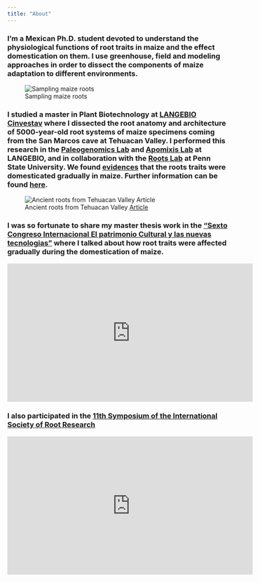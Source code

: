 ```yaml
---
title: "About"
---
```


### I'm a Mexican Ph.D. student devoted to understand the physiological functions of root traits in maize and the effect domestication on them. I use greenhouse, field and modeling approaches in order to dissect the components of maize adaptation to different environments.

![Sampling maize roots](ivan1.png)

### I studied a master in Plant Biotechnology at [LANGEBIO Cinvestav](https://langebio.cinvestav.mx/) where I dissected the root anatomy and architecture of 5000-year-old root systems of maize specimens coming from the San Marcos cave at Tehuacan Valley. I performed this research in the [Paleogenomics Lab](https://langebio.cinvestav.mx/Dr-Rafael-Montiel) and [Apomixis Lab](https://langebio.cinvestav.mx/Dr-Jean-Philippe-Vielle.html) at LANGEBIO, and in collaboration with the [Roots Lab](https://plantscience.psu.edu/research/labs/roots) at Penn State University. We found [evidences](https://www.pnas.org/doi/10.1073/pnas.2110245119) that the roots traits were domesticated gradually in maize. Further information can be found [here](https://www.psu.edu/news/research/story/getting-root-corn-domestication-knowledge-may-help-plant-breeders/).

![Ancient roots from Tehuacan Valley [Article](https://www.pnas.org/doi/10.1073/pnas.2110245119)](Figure1.png)

### I was so fortunate to share my master thesis work in the ["Sexto Congreso Internacional El patrimonio Cultural y las nuevas tecnologias"](https://www.youtube.com/embed/EHGk6d-GebA) where I talked about how root traits were affected gradually during the domestication of maize.

<iframe width="560" height="315" src="https://www.youtube.com/embed/EHGk6d-GebA" title="YouTube video player" frameborder="0" allow="accelerometer; autoplay; clipboard-write; encrypted-media; gyroscope; picture-in-picture" allowfullscreen></iframe>

### I also participated in the [11th Symposium of the International Society of Root Research](https://youtu.be/29ybEM12f1k) 
<iframe width="560" height="315" src="https://www.youtube.com/embed/29ybEM12f1k" title="YouTube video player" frameborder="0" allow="accelerometer; autoplay; clipboard-write; encrypted-media; gyroscope; picture-in-picture" allowfullscreen></iframe>
